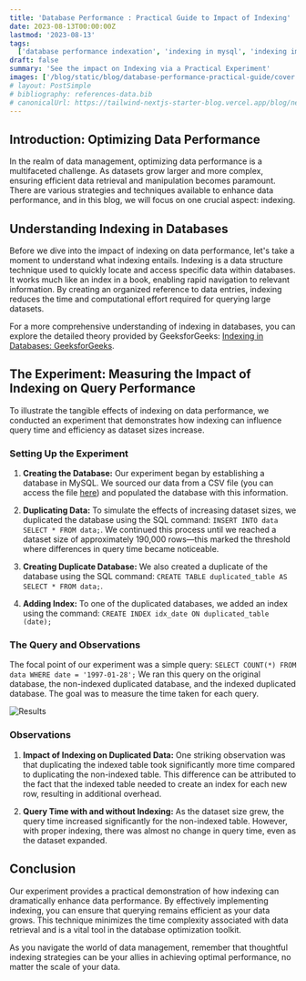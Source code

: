 ```yaml
---
title: 'Database Performance : Practical Guide to Impact of Indexing'
date: 2023-08-13T00:00:00Z
lastmod: '2023-08-13'
tags:
  ['database performance indexation', 'indexing in mysql', 'indexing impact', 'database query time']
draft: false
summary: 'See the impact on Indexing via a Practical Experiment'
images: ['/blog/static/blog/database-performance-practical-guide/cover.png']
# layout: PostSimple
# bibliography: references-data.bib
# canonicalUrl: https://tailwind-nextjs-starter-blog.vercel.app/blog/new-features-in-v1/
---
```


## Introduction: Optimizing Data Performance

In the realm of data management, optimizing data performance is a multifaceted challenge. As datasets grow larger and more complex, ensuring efficient data retrieval and manipulation becomes paramount. There are various strategies and techniques available to enhance data performance, and in this blog, we will focus on one crucial aspect: indexing.

## Understanding Indexing in Databases

Before we dive into the impact of indexing on data performance, let's take a moment to understand what indexing entails. Indexing is a data structure technique used to quickly locate and access specific data within databases. It works much like an index in a book, enabling rapid navigation to relevant information. By creating an organized reference to data entries, indexing reduces the time and computational effort required for querying large datasets.

For a more comprehensive understanding of indexing in databases, you can explore the detailed theory provided by GeeksforGeeks: [Indexing in Databases: GeeksforGeeks](https://www.geeksforgeeks.org/indexing-in-databases-set-1/).

## The Experiment: Measuring the Impact of Indexing on Query Performance

To illustrate the tangible effects of indexing on data performance, we conducted an experiment that demonstrates how indexing can influence query time and efficiency as dataset sizes increase.

### Setting Up the Experiment

1. **Creating the Database:** Our experiment began by establishing a database in MySQL. We sourced our data from a CSV file (you can access the file [here](/static/blog/database-performance-practical-guide/data.csv)) and populated the database with this information.

2. **Duplicating Data:** To simulate the effects of increasing dataset sizes, we duplicated the database using the SQL command: `INSERT INTO data SELECT * FROM data;`. We continued this process until we reached a dataset size of approximately 190,000 rows—this marked the threshold where differences in query time became noticeable.

3. **Creating Duplicate Database:** We also created a duplicate of the database using the SQL command: `CREATE TABLE duplicated_table AS SELECT * FROM data;`.

4. **Adding Index:** To one of the duplicated databases, we added an index using the command: `CREATE INDEX idx_date ON duplicated_table (date);`

### The Query and Observations

The focal point of our experiment was a simple query: `SELECT COUNT(*) FROM data WHERE date = '1997-01-28';` We ran this query on the original database, the non-indexed duplicated database, and the indexed duplicated database. The goal was to measure the time taken for each query.

![Results](/blog/static/blog/database-performance-practical-guide/cover.png)

### Observations

1. **Impact of Indexing on Duplicated Data:** One striking observation was that duplicating the indexed table took significantly more time compared to duplicating the non-indexed table. This difference can be attributed to the fact that the indexed table needed to create an index for each new row, resulting in additional overhead.

2. **Query Time with and without Indexing:** As the dataset size grew, the query time increased significantly for the non-indexed table. However, with proper indexing, there was almost no change in query time, even as the dataset expanded.

## Conclusion

Our experiment provides a practical demonstration of how indexing can dramatically enhance data performance. By effectively implementing indexing, you can ensure that querying remains efficient as your data grows. This technique minimizes the time complexity associated with data retrieval and is a vital tool in the database optimization toolkit.

As you navigate the world of data management, remember that thoughtful indexing strategies can be your allies in achieving optimal performance, no matter the scale of your data.
